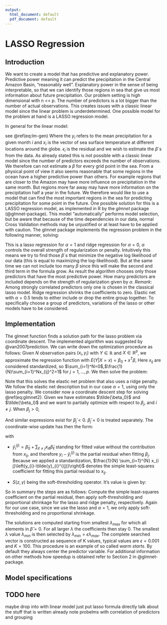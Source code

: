 ```yaml
---
output:
  html_document: default
  pdf_document: default
---
```

# LASSO Regression

## Introduction
We want to create a model that has predictive and
explanatory power. Predictive power meaning it can
predict the precipitation in the Central Amazon Basin, "reasonably well". Explanatory power in the sense of being interpretable, so that we can identify those regions in sea
that give us most information about future precipitation. Our problem setting is high dimensional with n << p. The number of predictors is a lot bigger than the number of actual observations.
This creates issues with a classic linear model since the linear problem is underdetermined.
One possible model for the problem at hand is a LASSO regression model.

In general for the linear model:

\begin{equation}
y_i = \beta_0 + \pmb{x}_i^T\pmb{\beta} + \epsilon_i (\#eq:lm-gen)
\end{equation}

see \@ref(eq:lm-gen)
Where the $y_i$ refers to the mean precipitation for a given month $i$ and $x_i$ is the vector of sea surface temperature at different locations around the globe.
$\epsilon_i$ is the residual and we wish to estimate the $\beta$´s from the data.
As already stated this is not possible with a classic linear model since the number of predictors exceeds the number of observations. We therefore can not estimate a $\beta$ for every grid point in the sea.
From a physical point of view it also seems reasonable that some regions in the ocean have a higher predictive power than others. For example regions that are closer to the Amazon may have more influence on precipitation in the same month. But regions more far away may have more information on the precipitation half a year in the future.
We therefore would like to use a model that can find the most important regions in the sea for predicting precipitation for some point in the future.
One possible solution for this is a LASSO regression model, as implemented in
R by the *glmnet* package (@glmnet-package).
This model "automatically" performs model selection, but be aware that because of the time dependencies in our data, normal Cross Validation methods may be unjustified or at least have to be applied with caution.
The glmnet package implements the regression problem in the following manner, solving:

\begin{equation}
\min_{\beta_0, \beta} \frac{1}{N} \sum_{i=1}^N w_il(y_i,\beta_0 + \beta^Tx_i) + \lambda [(1-\alpha)||\beta||_2^2/2 + \alpha||\beta||_1] (\#eq:glmnet)
\end{equation}

This is a lasso regression for $\alpha = 1$ and ridge regression for $\alpha = 0$, $\alpha$ controls the overall strength of regularization or penalty.
Intuitively this means we try to find those $\beta$´s that minimize the negative log likelihood of our data (this is equal to maximizing the log-likelihood). But at the same time we can not include too many $\beta$ since this will make the second and third term in the formula grow.
As result the algorithm chooses only those predictors that have the most predictive power.
How many predictors are included depends on the strength of regularization given by $\alpha$.
*Remark*: Among strongly correlated predictors only one is chosen in the classical lasso model. Ridge regression shrinks the coefficients to zero. 
Elastic net with $\alpha=0.5$ tends to either include or drop the entire group together.
To specifically choose a group of predictors, variations of the lasso or other models have to be considered.

## Implementation
The glmnet function finds a solution path for the lasso problem
via coordinate descent.
The implemented algorithm was suggested by @van2007prediction.
We can write down the optimization procedure as follows:
Given $N$ observation pairs $(x_i, y_i)$ with $Y \in \mathbb{R}$
and $X \in \mathbb{R}^p$, we approximate the regression function
with $E(Y|X = x) = \beta_0 + x^T\beta$, Here $x_{ij}$
are considered standardized, so $\sum_{i=1}^N=0$,$\frac{1}{N}\sum_{i=1}^Nx_{ij}^2=1$ for $j = 1,...,p$.
We then solve the problem:

\begin{equation}
\min_{(\beta_0, \beta)\in\mathbb{R}^{p+1}}  \big{[} \frac{1}{2N}
\sum_{i=1}^N (y_i - \beta_0 - x_i^T\beta)^2 + \lambda [(1-\alpha)||\beta||_2^2/2 + \alpha||\beta||_1 \big{]}
(\#eq:glmnet2)
\end{equation}

Note that this solves the elastic net problem that also 
uses a ridge penalty. We follow the elastic net description
but in our case $\alpha = 1$, using only the lasso penalty.
We consider now a coordinate descent step for solving \@ref(eq:glmnet2).
Given we have estimates $\tilde{\beta_0}$ and $\tilde{\beta_l}$
and we want to partially optimize with respect to $\beta_j$, and $i \neq j$. When $\beta_j > 0$, 

\begin{equation}
\left.\frac{\partial R_{\lambda}}{\partial \beta_{j}}\right|_{\beta=\tilde{\beta}}=-\frac{1}{N} \sum_{i=1}^{N} x_{i j}\left(y_{i}-\tilde{\beta}_{0}-x_{i}^{\top} \tilde{\beta}\right)+\lambda(1-\alpha) \beta_{j}+\lambda \alpha .
(\#eq:glm-large)
\end{equation}

And similar expressions exist for $\tilde{\beta}_{j}<0$. $\tilde{\beta}_{j}=0$ is treated separately.
The coordinate-wise update has then the form:


\begin{equation}
\tilde{\beta}_{j} \leftarrow \frac{S\left(\frac{1}{N} \sum_{i=1}^{N} x_{i j}\left(y_{i}-\tilde{y}_{i}^{(j)}\right), \lambda \alpha\right)}{1+\lambda(1-\alpha)}
.
(\#eq:glm-step)
\end{equation}

with

- $\tilde{y}_{i}^{(j)}=\tilde{\beta}_{0}+\sum_{\ell \neq j} x_{i \ell} \tilde{\beta}_{\ell}$ standing for fitted value without the contribution from $x_{i j}$, and therefore $y_{i}-\tilde{y}_{i}^{(j)}$ is the partial residual when fitting $\beta_{j}$. Because we applied a standardization, $\frac{1}{N} \sum_{i=1}^{N} x_{i j}\left(y_{i}-\tilde{y}_{i}^{(j)}\right)$ denotes the simple least-squares coefficient for fitting this partial residual to $x_{i j}$.

- $S(z, \gamma)$ being the soft-thresholding operator. It's value is given by:

\begin{equation}
\operatorname{sign}(z)(|z|-\gamma)_{+}= \begin{cases}z-\gamma & \text { if } z>0 \text { and } \gamma<|z| \\ z+\gamma & \text { if } z<0 \text { and } \gamma<|z| \\ 0 & \text { if } \gamma \geq|z| .\end{cases} (\#eq:soft)
\end{equation}

So in summary the steps are as follows:
Compute the simple least-squares coefficient on the partial residual,
then apply soft-thresholding and proportional shrinkage for
the lasso and ridge penalty, respectively.
Again for our use case, since we use the lasso and $\alpha = 1$,
we only apply soft-thresholding and no proportional shrinkage.

The solutions are computed starting from smallest $\lambda_{max}$ for
which all elements in $\hat{\beta}=0$. For all
larger $\lambda$ the coefficients then stay 0. 
The smallest $\lambda$ value
$\lambda_{min}$ is then selected by $\lambda_{min}=\epsilon \lambda_{max}$. The complete searched vector is constructed
as sequence of K values, typical values are $\epsilon = 0.001$ and
$K = 100$. This procedure is an example of so called *warm starts*.
By default they always center the predictor variable.
For additional information on other methods how speedup
is obtained refer to Section 2 in @glmnet-package.

## Model specifications



## TODO here
maybe drop into with linear model
just put lasso formula directly
talk about the stuff that is written already
note probelms with correlation of predictors and grouping





